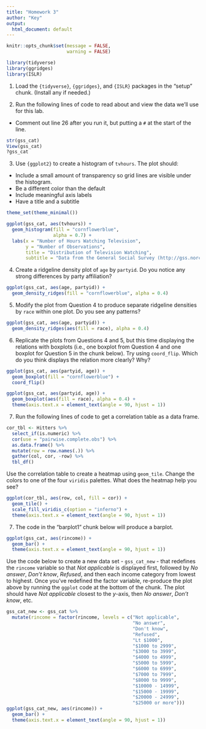 ```yaml
---
title: "Homework 3"
author: "Key"
output:
  html_document: default
---
```


```r
knitr::opts_chunk$set(message = FALSE,
                      warning = FALSE)

library(tidyverse)
library(ggridges)
library(ISLR)
```

1. Load the `{tidyverse}`, `{ggridges}`, and `{ISLR}` packages in the "setup" chunk. (Install any if needed.)

2. Run the following lines of code to read about and view the data we'll use for this lab.

- Comment out line 26 after you run it, but putting a `#` at the start of the line.

```r
str(gss_cat)
View(gss_cat)
?gss_cat
```

3. Use `{ggplot2}` to create a histogram of `tvhours`. The plot should:
  + Include a small amount of transparency so grid lines are visible under the histogram.
  + Be a different color than the default
  + Include meaningful axis labels
  + Have a title and a subtitle

```r
theme_set(theme_minimal())

ggplot(gss_cat, aes(tvhours)) +
  geom_histogram(fill = "cornflowerblue", 
                 alpha = 0.7) +
  labs(x = "Number of Hours Watching Television",
       y = "Number of Observations",
       title = "Distribution of Television Watching",
       subtitle = "Data from the General Social Survey (http://gss.norc.org)")
```

4. Create a ridgeline density plot of `age` by `partyid`. Do you notice any strong  differences by party affiliation?

```r
ggplot(gss_cat, aes(age, partyid)) +
  geom_density_ridges(fill = "cornflowerblue", alpha = 0.4)
```

5. Modify the plot from Question 4 to produce separate ridgeline densities by `race` within one plot. Do you see any patterns?

```r
ggplot(gss_cat, aes(age, partyid)) +
  geom_density_ridges(aes(fill = race), alpha = 0.4)
```

6. Replicate the plots from Questions 4 and 5, but this time displaying the relations with boxplots (i.e., one boxplot from Question 4 and one boxplot for Question 5 in the chunk below). Try using `coord_flip`. Which do you think displays the relation more clearly? Why?
  
```r
ggplot(gss_cat, aes(partyid, age)) +
  geom_boxplot(fill = "cornflowerblue") +
  coord_flip()

ggplot(gss_cat, aes(partyid, age)) +
  geom_boxplot(aes(fill = race), alpha = 0.4) +
  theme(axis.text.x = element_text(angle = 90, hjust = 1))
```

7. Run the following lines of code to get a correlation table as a data frame.

```r

cor_tbl <- Hitters %>% 
  select_if(is.numeric) %>% 
  cor(use = "pairwise.complete.obs") %>% 
  as.data.frame() %>% 
  mutate(row = row.names(.)) %>% 
  gather(col, cor, -row) %>% 
  tbl_df()
```

Use the correlation table to create a heatmap using `geom_tile`. Change the colors to one of the four `viridis` palettes. What does the heatmap help you see?

```r
ggplot(cor_tbl, aes(row, col, fill = cor)) +
  geom_tile() +
  scale_fill_viridis_c(option = "inferno") +
  theme(axis.text.x = element_text(angle = 90, hjust = 1))
```

7. The code in the "barplot1" chunk below will produce a barplot. 

```r
ggplot(gss_cat, aes(rincome)) +
  geom_bar() +
  theme(axis.text.x = element_text(angle = 90, hjust = 1))
```

Use the code below to create a new data set - `gss_cat_new` - that redefines the `rincome` variable so that *Not applicable* is displayed first, followed by *No answer*, *Don't know*, *Refused*, and then each income category from lowest to highest. Once you've redefined the factor variable, re-produce the plot above by running the `ggplot` code at the bottom of the chunk. The plot should have *Not applicable* closest to the *y*-axis, then *No answer*, *Don't know*, etc.

```r
gss_cat_new <- gss_cat %>% 
  mutate(rincome = factor(rincome, levels = c("Not applicable",
                                              "No answer",
                                              "Don't know",
                                              "Refused",
                                              "Lt $1000",
                                              "$1000 to 2999",
                                              "$3000 to 3999",
                                              "$4000 to 4999",
                                              "$5000 to 5999",
                                              "$6000 to 6999",
                                              "$7000 to 7999",
                                              "$8000 to 9999",
                                              "$10000 - 14999",
                                              "$15000 - 19999",
                                              "$20000 - 24999",
                                              "$25000 or more")))
ggplot(gss_cat_new, aes(rincome)) +
  geom_bar() +
  theme(axis.text.x = element_text(angle = 90, hjust = 1))
```